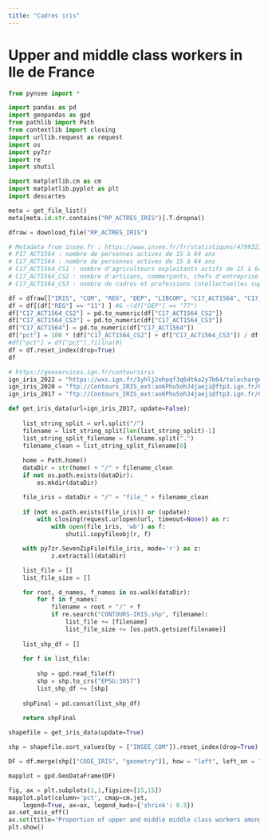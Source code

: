 ```yaml
---
title: "Cadres iris"
---
```


# Upper and middle class workers in Ile de France

```python
from pynsee import *

import pandas as pd
import geopandas as gpd
from pathlib import Path
from contextlib import closing
import urllib.request as request
import os
import py7zr
import re
import shutil

import matplotlib.cm as cm
import matplotlib.pyplot as plt
import descartes
```

```python
meta = get_file_list()
meta[meta.id.str.contains("RP_ACTRES_IRIS")].T.dropna()
```

```python
dfraw = download_file("RP_ACTRES_IRIS")
```

```python
# Metadata from insee.fr : https://www.insee.fr/fr/statistiques/4799323#dictionnaire
# P17_ACT1564 : nombre de personnes actives de 15 à 64 ans
# C17_ACT1564 : nombre de personnes actives de 15 à 64 ans
# C17_ACT1564_CS1 : nombre d'agriculteurs exploitants actifs de 15 à 64 ans
# C17_ACT1564_CS2 : nombre d'artisans, commerçants, chefs d'entreprise actifs de 15 à 64 ans
# C17_ACT1564_CS3 : nombre de cadres et professions intellectuelles supérieures actifs de 15 à 64 ans
```

```python
df = dfraw[["IRIS", "COM", "REG", "DEP", "LIBCOM", "C17_ACT1564", "C17_ACT1564_CS2", "C17_ACT1564_CS3"]]
df = df[(df["REG"] == "11") ] #& ~(df["DEP"] == "77")
df["C17_ACT1564_CS2"] = pd.to_numeric(df["C17_ACT1564_CS2"])
df["C17_ACT1564_CS3"] = pd.to_numeric(df["C17_ACT1564_CS3"])
df["C17_ACT1564"] = pd.to_numeric(df["C17_ACT1564"])
df["pct"] = 100 * (df["C17_ACT1564_CS2"] + df["C17_ACT1564_CS3"]) / df["C17_ACT1564"]
#df["pct"] = df["pct"].fillna(0)
df = df.reset_index(drop=True)
df
```

```python
# https://geoservices.ign.fr/contoursiris
ign_iris_2022 = "https://wxs.ign.fr/1yhlj2ehpqf3q6dt6a2y7b64/telechargement/inspire/CONTOURS-IRIS-PACK_2022-01$CONTOURS-IRIS_2-1__SHP__FRA_2022-01-01/file/CONTOURS-IRIS_2-1__SHP__FRA_2022-01-01.7z"
ign_iris_2020 = "ftp://Contours_IRIS_ext:ao6Phu5ohJ4jaeji@ftp3.ign.fr/CONTOURS-IRIS_2-1__SHP__FRA_2020-01-01.7z"
ign_iris_2017 = "ftp://Contours_IRIS_ext:ao6Phu5ohJ4jaeji@ftp3.ign.fr/CONTOURS-IRIS_2-1__SHP__FRA_2017-01-01.7z"

def get_iris_data(url=ign_iris_2017, update=False):
    
    list_string_split = url.split("/")
    filename = list_string_split[len(list_string_split)-1]
    list_string_split_filename = filename.split(".")
    filename_clean = list_string_split_filename[0]
    
    home = Path.home()
    dataDir = str(home) + "/" + filename_clean
    if not os.path.exists(dataDir):
        os.mkdir(dataDir)

    file_iris = dataDir + "/" + "file_" + filename_clean
        
    if (not os.path.exists(file_iris)) or (update):
        with closing(request.urlopen(url, timeout=None)) as r:
            with open(file_iris, 'wb') as f:
                shutil.copyfileobj(r, f)

    with py7zr.SevenZipFile(file_iris, mode='r') as z:
            z.extractall(dataDir)

    list_file = []
    list_file_size = []

    for root, d_names, f_names in os.walk(dataDir):
        for f in f_names:
            filename = root + "/" + f
            if re.search("CONTOURS-IRIS.shp", filename):
                list_file += [filename]
                list_file_size += [os.path.getsize(filename)]
    
    list_shp_df = []
                
    for f in list_file:  
               
        shp = gpd.read_file(f)
        shp = shp.to_crs("EPSG:3857")
        list_shp_df += [shp]
        
    shpFinal = pd.concat(list_shp_df)
    
    return shpFinal

shapefile = get_iris_data(update=True)

shp = shapefile.sort_values(by = ["INSEE_COM"]).reset_index(drop=True)
```

```python
DF = df.merge(shp[["CODE_IRIS", "geometry"]], how = "left", left_on = "IRIS", right_on = "CODE_IRIS")
```

```python
mapplot = gpd.GeoDataFrame(DF)

fig, ax = plt.subplots(1,1,figsize=[15,15])
mapplot.plot(column='pct', cmap=cm.jet,
    legend=True, ax=ax, legend_kwds={'shrink': 0.5})
ax.set_axis_off()
ax.set(title='Proportion of upper and middle middle class workers among working population in 2017')
plt.show()
```

